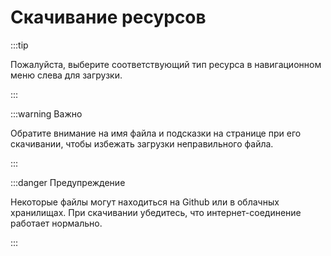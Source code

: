 # Скачивание ресурсов

:::tip

Пожалуйста, выберите соответствующий тип ресурса в навигационном меню слева для загрузки.

:::

:::warning Важно

Обратите внимание на имя файла и подсказки на странице при его скачивании, чтобы избежать загрузки неправильного файла.

:::

:::danger Предупреждение

Некоторые файлы могут находиться на Github или в облачных хранилищах. При скачивании убедитесь, что интернет-соединение работает нормально.

:::
